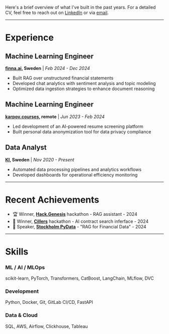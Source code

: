 Here's a brief overview of what I've built in the past years. For a detailed CV, feel free to reach out on [LinkedIn](https://www.linkedin.com/in/dshiriaev/) or via [email](mailto:dmitrii.shiriaev@outlook.com).

---

# Experience

## Machine Learning Engineer
**[finna.ai](https://finna.ai), Sweden** | *Feb 2024 - Dec 2024*
- Built RAG over unstructured financial statements
- Developed chat analytics with sentiment analysis and topic modeling
- Optimized data ingestion strategies to enhance document reasoning

## Machine Learning Engineer
**[karpov.courses](https://karpov.courses), remote** | *Jun 2023 - Feb 2024*
- Led development of an AI-powered resume screening platform
- Built personal data anonymization tool for data privacy compliance

## Data Analyst
**[KI](https://ki.se), Sweden** | *Nov 2020 - Present*
- Automated data processing pipelines and analytics workflows
- Developed dashboards for operational efficiency monitoring

---

# Recent Achievements
- 🏆 Winner,  [**Hack.Genesis**](https://hackgenesis.com/) hackathon - RAG assistant - 2024
- 🥇 Winner, [**Cillers**](https://cillers.com/) hackathon - AI contract search inferface - 2024
- 🎤 Speaker, [**Stockholm PyData**](https://www.linkedin.com/posts/dshiriaev_rag-langchain-knowledgegraphs-activity-7263943978864046081-sRkR?utm_source=share&utm_medium=member_desktop&rcm=ACoAACUucD8BqN2aiEc42fI474IwJCtjT8IdWr8
) - "RAG for Financial Data"                                             - 2024

---

# Skills

### ML / AI / MLOps
scikit-learn, PyTorch, Transformers, CatBoost, LangChain, MLflow, DVC

### Development
Python, Docker, Git, GitLab CI/CD, FastAPI

### Data & Cloud
SQL, AWS, Airflow, Clickhouse, Tableau